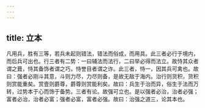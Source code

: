 ```yaml
---
---
---
```

title: 立本
---




凡用兵，胜有三等，若兵未起则错法，错法而俗成，而用具。此三者必行于境内，而后兵可出也。行三者有二势：一曰辅法而法行，二曰举必得而法立。故恃其众者谓之葺，恃其备饰者谓之巧，恃誉目者谓之诈。此三者，恃一，因其兵可禽也。故曰：强者必刚斗其意，斗则力尽，力尽则备，是故无敌于海内。治行则货积，货积则赏能重矣。赏壹则爵尊，爵尊则赏能利矣。故曰：兵生于治而异，俗生于法而万转，过势本于心而饰于备势。三者有论。故强可立也。是以强者必治，治者必强；富者必治，治者必富；强者必富，富者必强。故曰：治强之道三，论其本也。